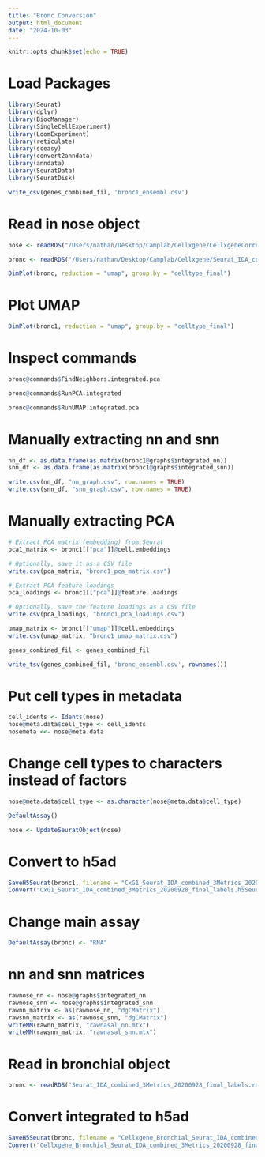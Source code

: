 ```yaml
---
title: "Bronc Conversion"
output: html_document
date: "2024-10-03"
---
```


```r
knitr::opts_chunk$set(echo = TRUE)
```

# Load Packages
```r
library(Seurat)
library(dplyr)
library(BiocManager)
library(SingleCellExperiment)
library(LoomExperiment)
library(reticulate)
library(sceasy)
library(convert2anndata)
library(anndata)
library(SeuratData)
library(SeuratDisk)
```

```r
write_csv(genes_combined_fil, 'bronc1_ensembl.csv')
```

# Read in nose object
```r
nose <- readRDS("/Users/nathan/Desktop/Camplab/Cellxgene/CellxgeneCorrectNasal/nose_integrated_20200330_labeled.rds")
```
```r
bronc <- readRDS("/Users/nathan/Desktop/Camplab/Cellxgene/Seurat_IDA_combined_3Metrics_20200928_final_labels.rds")
```
```r
DimPlot(bronc, reduction = "umap", group.by = "celltype_final")
```

# Plot UMAP
```r
DimPlot(bronc1, reduction = "umap", group.by = "celltype_final")
```

# Inspect commands
```r
bronc@commands$FindNeighbors.integrated.pca
```
```r
bronc@commands$RunPCA.integrated
```
```r
bronc@commands$RunUMAP.integrated.pca
```

# Manually extracting nn and snn
```r
nn_df <- as.data.frame(as.matrix(bronc1@graphs$integrated_nn))
snn_df <- as.data.frame(as.matrix(bronc1@graphs$integrated_snn))

write.csv(nn_df, "nn_graph.csv", row.names = TRUE)
write.csv(snn_df, "snn_graph.csv", row.names = TRUE)
```

# Manually extracting PCA
```r
# Extract PCA matrix (embedding) from Seurat
pca1_matrix <- bronc1[["pca"]]@cell.embeddings

# Optionally, save it as a CSV file
write.csv(pca_matrix, "bronc1_pca_matrix.csv")

```
```r
# Extract PCA feature loadings
pca_loadings <- bronc1[["pca"]]@feature.loadings

# Optionally, save the feature loadings as a CSV file
write.csv(pca_loadings, "bronc1_pca_loadings.csv")

```
```r
umap_matrix <- bronc1[["umap"]]@cell.embeddings
write.csv(umap_matrix, "bronc1_umap_matrix.csv")
```
```r
genes_combined_fil <- genes_combined_fil

write_tsv(genes_combined_fil, 'bronc_ensembl.csv', rownames())
```

# Put cell types in metadata
```r
cell_idents <- Idents(nose)
nose@meta.data$cell_type <- cell_idents
nosemeta <<- nose@meta.data
```
# Change cell types to characters instead of factors
```r
nose@meta.data$cell_type <- as.character(nose@meta.data$cell_type)
```
```r
DefaultAssay()
```
```r
nose <- UpdateSeuratObject(nose)
```

# Convert to h5ad
```r
SaveH5Seurat(bronc1, filename = "CxG1_Seurat_IDA_combined_3Metrics_20200928_final_labels.h5Seurat")
Convert("CxG1_Seurat_IDA_combined_3Metrics_20200928_final_labels.h5Seurat", dest = "h5ad")
```

# Change main assay
```r
DefaultAssay(bronc) <- "RNA"
```

# nn and snn matrices
```r
rawnose_nn <- nose@graphs$integrated_nn
rawnose_snn <- nose@graphs$integrated_snn
rawnn_matrix <- as(rawnose_nn, "dgCMatrix")
rawsnn_matrix <- as(rawnose_snn, "dgCMatrix")
writeMM(rawnn_matrix, "rawnasal_nn.mtx")
writeMM(rawsnn_matrix, "rawnasal_snn.mtx")
```


# Read in bronchial object
```r
bronc <- readRDS("Seurat_IDA_combined_3Metrics_20200928_final_labels.rds")
```
# Convert integrated to h5ad
```r
SaveH5Seurat(bronc, filename = "Cellxgene_Bronchial_Seurat_IDA_combined_3Metrics_20200928_final_labels.h5Seurat")
Convert("Cellxgene_Bronchial_Seurat_IDA_combined_3Metrics_20200928_final_labels.h5Seurat", dest = "h5ad")
```


